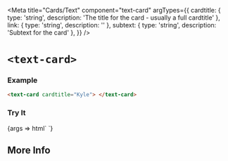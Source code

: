 


<Meta
  title="Cards/Text"
  component="text-card"
  argTypes={{
    cardtitle: { type: 'string', description: 'The title for the card - usually a full cardtitle' },
    link: { type: 'string', description: '' },
    subtext: { type: 'string', description: 'Subtext for the card' },
  }}
/>

# `<text-card>`

### Example

```html
<text-card cardtitle="Kyle"> </text-card>
```

### Try It

<Canvas withSource="open" >
  <Story name="Build Your Own" component="text-card" args={{
    cardtitle: 'Kyle',
    link: '/kyle',
    subtext: '',
  }}>
    {args => html`
      <text-card
        cardtitle="${ifDefined(args.cardtitle || undefined)}"
        link="${ifDefined(args.link || undefined)}"
        subtext="${ifDefined(args.subtext || undefined)}"
      > </text-card>
    `}
  </Story>
</Canvas>

<ArgsTable story="Build Your Own"/>

## More Info

<Description markdown={readme} />
